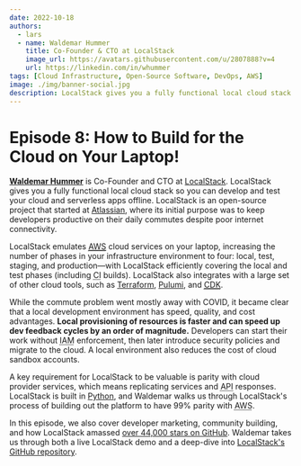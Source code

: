 ```yaml
---
date: 2022-10-18
authors:
  - lars
  - name: Waldemar Hummer
    title: Co-Founder & CTO at LocalStack
    image_url: https://avatars.githubusercontent.com/u/2807888?v=4
    url: https://linkedin.com/in/whummer
tags: [Cloud Infrastructure, Open-Source Software, DevOps, AWS]
image: ./img/banner-social.jpg
description: LocalStack gives you a fully functional local cloud stack so you can develop and test your cloud and serverless apps offline. LocalStack is an open-source project that started at Atlassian, where its initial purpose was to keep developers productive on their daily commutes despite poor internet connectivity.
---
```


# Episode 8: How to Build for the Cloud on Your Laptop!

[**Waldemar Hummer**](https://linkedin.com/in/whummer) is Co-Founder and CTO at [LocalStack](https://localstack.cloud). LocalStack gives you a fully functional local cloud stack so you can develop and test your cloud and serverless apps offline. LocalStack is an open-source project that started at [Atlassian](https://atlassian.com), where its initial purpose was to keep developers productive on their daily commutes despite poor internet connectivity.

LocalStack emulates [<abbr title="Amazon Web Services">AWS</abbr>](https://aws.amazon.com) cloud services on your laptop, increasing the number of phases in your infrastructure environment to four: local, test, staging, and production—with LocalStack efficiently covering the local and test phases (including <abbr title="continuous integration">CI</abbr> builds). LocalStack also integrates with a large set of other cloud tools, such as [Terraform](https://terraform.io), [Pulumi](https://pulumi.com), and [<abbr title="Cloud Development Kit">CDK</abbr>](https://aws.amazon.com/cdk).

While the commute problem went mostly away with COVID, it became clear that a local development environment has speed, quality, and cost advantages. **Local provisioning of resources is faster and can speed up dev feedback cycles by an order of magnitude.** Developers can start their work without <abbr title="Identity and Access Management">IAM</abbr> enforcement, then later introduce security policies and migrate to the cloud. A local environment also reduces the cost of cloud sandbox accounts.

A key requirement for LocalStack to be valuable is parity with cloud provider services, which means replicating services and <abbr title="application programming interface">API</abbr> responses. LocalStack is built in [Python](https://python.org), and Waldemar walks us through LocalStack's process of building out the platform to have 99% parity with <abbr title="Amazon Web Services">AWS</abbr>.

In this episode, we also cover developer marketing, community building, and how LocalStack amassed [over 44,000 stars on GitHub](https://github.com/localstack/localstack/stargazers). Waldemar takes us through both a live LocalStack demo and a deep-dive into [LocalStack's GitHub repository](https://github.com/localstack/localstack).

<YoutubeEmbed id="IzV0uTPejcc" title={metadata.title} date={metadata.date} description={metadata.description} />
